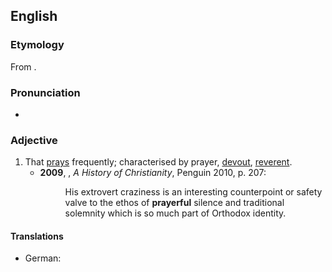 ==English==

===Etymology===
From {{suffix|en|prayer|ful|pos=adjective}}.

===Pronunciation===
* {{a|UK}} {{IPA|en|/ˈpɹɛːfʊl/}}

===Adjective===
{{en-adj}}

# That [[pray]]s frequently; characterised by prayer, [[devout]], [[reverent]]. {{defdate|from 17th c.}}
#* '''2009''', {{w|Diarmaid MacCulloch}}, ''A History of Christianity'', Penguin 2010, p. 207:
#*: His extrovert craziness is an interesting counterpoint or safety valve to the ethos of '''prayerful''' silence and traditional solemnity which is so much part of Orthodox identity.

====Translations====
{{trans-top|1. That prays frequently; characterised by prayer, devout}}
* German: {{t+|de|andächtig}}
{{trans-mid}}
{{trans-bottom}}